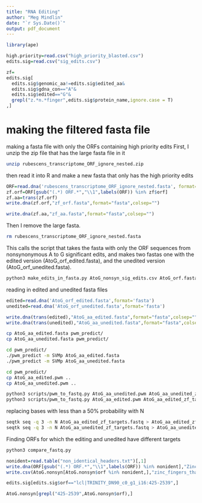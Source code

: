 ```yaml
---
title: "RNA Editing"
author: "Meg Mindlin"
date: "`r Sys.Date()`"
output: pdf_document
---
```


```r
library(ape)
```



```r
high.priority=read.csv("high_priority_blasted.csv")
edits.sig=read.csv("sig_edits.csv")
```


```r
zf=
edits.sig[
  edits.sig$genomic_aa!=edits.sig$edited_aa&
  edits.sig$gdna_con=="A"&
  edits.sig$edited=="G"&
  grepl("z.*n.*finger",edits.sig$protein_name,ignore.case = T)
,]
```


# making the filtered fasta file
making a fasta file with only the ORFs containing high priority edits
First, I unzip the zip file that has the large fasta file in it
```bash
unzip rubescens_transcriptome_ORF_ignore_nested.zip
```

then read it into R and make a new fasta that only has the high priority edits
```r
ORF=read.dna('rubescens_transcriptome_ORF_ignore_nested.fasta', format='fasta')
zf.orf=ORF[gsub("(.*) ORF.*","\\1",labels(ORF)) %in% zf$orf]
zf.aa=trans(zf.orf)
write.dna(zf.orf,"zf_orf.fasta",format="fasta",colsep="")

write.dna(zf.aa,"zf_aa.fasta",format="fasta",colsep="")


```

Then I remove the large fasta.
```bash
rm rubescens_transcriptome_ORF_ignore_nested.fasta
```

This calls the script that takes the fasta with only the ORF sequences from nonsynonymous A to G significant edits, and makes two fastas one with the edited version (AtoG_orf_edited.fasta), and the unedited version (AtoG_orf_unedited.fasta).
```bash
python3 make_edits_in_fasta.py AtoG_nonsyn_sig_edits.csv AtoG_orf.fasta
```

reading in edited and unedited fasta files
```r
edited=read.dna('AtoG_orf_edited.fasta',format='fasta')
unedited=read.dna('AtoG_orf_unedited.fasta',format='fasta')
```


```r
write.dna(trans(edited),"AtoG_aa_edited.fasta",format="fasta",colsep="")
write.dna(trans(unedited),"AtoG_aa_unedited.fasta",format="fasta",colsep="")
```

```bash
cp AtoG_aa_edited.fasta pwm_predict/
cp AtoG_aa_unedited.fasta pwm_predict/
```

```bash
cd pwm_predict/
./pwm_predict -m SVMp AtoG_aa_edited.fasta
./pwm_predict -m SVMp AtoG_aa_unedited.fasta
```

```bash
cd pwm_predict/
cp AtoG_aa_edited.pwm ..
cp AtoG_aa_unedited.pwm ..
```

```bash
python3 scripts/pwm_to_fastq.py AtoG_aa_unedited.pwm AtoG_aa_unedited_zf_targets.fastq
python3 scripts/pwm_to_fastq.py AtoG_aa_edited.pwm AtoG_aa_edited_zf_targets.fastq
```

replacing bases with less than a 50% probability with N
```bash
seqtk seq -q 3 -n N AtoG_aa_edited_zf_targets.fastq > AtoG_aa_edited_zf_targets_N.fastq
seqtk seq -q 3 -n N AtoG_aa_unedited_zf_targets.fastq > AtoG_aa_unedited_zf_targets_N.fastq
```

Finding ORFs for which the editing and unedited have different targets
```bash
python3 compare_fastq.py
```

```r
nonident=read.table("non_identical_headers.txt")[,1]
write.dna(ORF[gsub("(.*) ORF.*","\\1",labels(ORF)) %in% nonident],"Zinc_fingers_that_change.fasta",format="fasta",colsep="")
write.csv(AtoG.nonsyn[AtoG.nonsyn$orf %in% nonident,],"zinc_fingers_that_change.csv",row.names = F)
```

```r
edits.sig[edits.sig$orf=="lcl|TRINITY_DN90_c0_g1_i16:425-2539",]
```

```r
AtoG.nonsyn[grepl("425-2539",AtoG.nonsyn$orf),]
```


